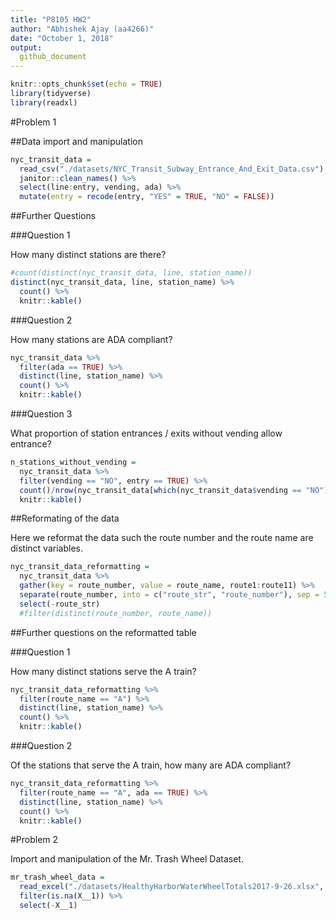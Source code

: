 ```yaml
---
title: "P8105 HW2"
author: "Abhishek Ajay (aa4266)"
date: "October 1, 2018"
output: 
  github_document
---
```


```r
knitr::opts_chunk$set(echo = TRUE)
library(tidyverse)
library(readxl)
```
 
#Problem 1

##Data import and manipulation

```r
nyc_transit_data = 
  read_csv("./datasets/NYC_Transit_Subway_Entrance_And_Exit_Data.csv") %>%
  janitor::clean_names() %>%
  select(line:entry, vending, ada) %>%
  mutate(entry = recode(entry, "YES" = TRUE, "NO" = FALSE))
```
##Further Questions

###Question 1

How many distinct stations are there?

```r
#count(distinct(nyc_transit_data, line, station_name))
distinct(nyc_transit_data, line, station_name) %>%
  count() %>%
  knitr::kable()
```

###Question 2

How many stations are ADA compliant?

```r
nyc_transit_data %>%
  filter(ada == TRUE) %>%
  distinct(line, station_name) %>%
  count() %>%
  knitr::kable()
```
###Question 3

What proportion of station entrances / exits without vending allow entrance?

```r
n_stations_without_vending =
  nyc_transit_data %>%
  filter(vending == "NO", entry == TRUE) %>%
  count()/nrow(nyc_transit_data[which(nyc_transit_data$vending == "NO"),]) %>%
  knitr::kable()
```

##Reformating of the data

Here we reformat the data such the route number and the route name are distinct variables.

```r
nyc_transit_data_reformatting =
  nyc_transit_data %>%
  gather(key = route_number, value = route_name, route1:route11) %>%
  separate(route_number, into = c("route_str", "route_number"), sep = 5) %>%
  select(-route_str)
  #filter(distinct(route_number, route_name))
```

##Further questions on the reformatted table

###Question 1 

How many distinct stations serve the A train?

```r
nyc_transit_data_reformatting %>%
  filter(route_name == "A") %>%
  distinct(line, station_name) %>%
  count() %>%
  knitr::kable()
```

###Question 2

Of the stations that serve the A train, how many are ADA compliant?

```r
nyc_transit_data_reformatting %>%
  filter(route_name == "A", ada == TRUE) %>%
  distinct(line, station_name) %>%
  count() %>%
  knitr::kable()
```

#Problem 2

Import and manipulation of the Mr. Trash Wheel Dataset.

```r
mr_trash_wheel_data =
  read_excel("./datasets/HealthyHarborWaterWheelTotals2017-9-26.xlsx", range = "A2:O258") %>%
  filter(is.na(X__1)) %>%
  select(-X__1)
```

